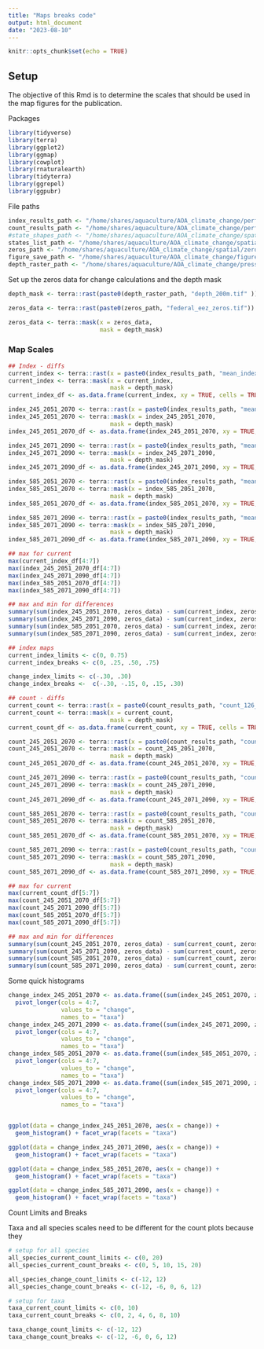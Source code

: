 ```yaml
---
title: "Maps breaks code"
output: html_document
date: "2023-08-10"
---
```


```r
knitr::opts_chunk$set(echo = TRUE)
```

## Setup

The objective of this Rmd is to determine the scales that should be used in the map figures for the publication.

Packages
```r
library(tidyverse)
library(terra)
library(ggplot2)
library(ggmap)
library(cowplot)
library(rnaturalearth)
library(tidyterra)
library(ggrepel)
library(ggpubr)
```

File paths
```r
index_results_path <- "/home/shares/aquaculture/AOA_climate_change/performance_calcs/mean_index/"
count_results_path <- "/home/shares/aquaculture/AOA_climate_change/performance_calcs/counts/"
#state_shapes_path <- "/home/shares/aquaculture/AOA_climate_change/spatial/state_shapes/"
states_list_path <- "/home/shares/aquaculture/AOA_climate_change/spatial/state_waters/"
zeros_path <- "/home/shares/aquaculture/AOA_climate_change/spatial/zeros/rasters/"
figure_save_path <- "/home/shares/aquaculture/AOA_climate_change/figures/maps_for_each_taxa/seaweeds/"
depth_raster_path <- "/home/shares/aquaculture/AOA_climate_change/pressure_prep/"

```


Set up the zeros data for change calculations and the depth mask
```r
depth_mask <- terra::rast(paste0(depth_raster_path, "depth_200m.tif" ))

zeros_data <- terra::rast(paste0(zeros_path, "federal_eez_zeros.tif"))

zeros_data <- terra::mask(x = zeros_data,
                          mask = depth_mask)

```



### Map Scales
```r
## Index - diffs
current_index <- terra::rast(x = paste0(index_results_path, "mean_index_performance_126_2011_2030.tif"))
current_index <- terra::mask(x = current_index,
                             mask = depth_mask)
current_index_df <- as.data.frame(current_index, xy = TRUE, cells = TRUE)

index_245_2051_2070 <- terra::rast(x = paste0(index_results_path, "mean_index_performance_245_2051_2070.tif"))
index_245_2051_2070 <- terra::mask(x = index_245_2051_2070,
                             mask = depth_mask)
index_245_2051_2070_df <- as.data.frame(index_245_2051_2070, xy = TRUE, cells = TRUE)

index_245_2071_2090 <- terra::rast(x = paste0(index_results_path, "mean_index_performance_245_2071_2090.tif"))
index_245_2071_2090 <- terra::mask(x = index_245_2071_2090,
                             mask = depth_mask)
index_245_2071_2090_df <- as.data.frame(index_245_2071_2090, xy = TRUE, cells = TRUE)

index_585_2051_2070 <- terra::rast(x = paste0(index_results_path, "mean_index_performance_585_2051_2070.tif"))
index_585_2051_2070 <- terra::mask(x = index_585_2051_2070,
                             mask = depth_mask)
index_585_2051_2070_df <- as.data.frame(index_585_2051_2070, xy = TRUE, cells = TRUE)

index_585_2071_2090 <- terra::rast(x = paste0(index_results_path, "mean_index_performance_585_2071_2090.tif"))
index_585_2071_2090 <- terra::mask(x = index_585_2071_2090,
                             mask = depth_mask)
index_585_2071_2090_df <- as.data.frame(index_585_2071_2090, xy = TRUE, cells = TRUE)

## max for current
max(current_index_df[4:7])
max(index_245_2051_2070_df[4:7])
max(index_245_2071_2090_df[4:7])
max(index_585_2051_2070_df[4:7])
max(index_585_2071_2090_df[4:7])

## max and min for differences
summary(sum(index_245_2051_2070, zeros_data) - sum(current_index, zeros_data))
summary(sum(index_245_2071_2090, zeros_data) - sum(current_index, zeros_data))
summary(sum(index_585_2051_2070, zeros_data) - sum(current_index, zeros_data))
summary(sum(index_585_2071_2090, zeros_data) - sum(current_index, zeros_data))

```


```r
## index maps
current_index_limits <- c(0, 0.75)
current_index_breaks <- c(0, .25, .50, .75)

change_index_limits <- c(-.30, .30)
change_index_breaks <-  c(-.30, -.15, 0, .15, .30)

```


```r
## count - diffs
current_count <- terra::rast(x = paste0(count_results_path, "count_126_2011_2030.tif"))
current_count <- terra::mask(x = current_count,
                             mask = depth_mask)
current_count_df <- as.data.frame(current_count, xy = TRUE, cells = TRUE)

count_245_2051_2070 <- terra::rast(x = paste0(count_results_path, "count_245_2051_2070.tif"))
count_245_2051_2070 <- terra::mask(x = count_245_2051_2070,
                             mask = depth_mask)
count_245_2051_2070_df <- as.data.frame(count_245_2051_2070, xy = TRUE, cells = TRUE)

count_245_2071_2090 <- terra::rast(x = paste0(count_results_path, "count_245_2071_2090.tif"))
count_245_2071_2090 <- terra::mask(x = count_245_2071_2090,
                             mask = depth_mask)
count_245_2071_2090_df <- as.data.frame(count_245_2071_2090, xy = TRUE, cells = TRUE)

count_585_2051_2070 <- terra::rast(x = paste0(count_results_path, "count_585_2051_2070.tif"))
count_585_2051_2070 <- terra::mask(x = count_585_2051_2070,
                             mask = depth_mask)
count_585_2051_2070_df <- as.data.frame(count_585_2051_2070, xy = TRUE, cells = TRUE)

count_585_2071_2090 <- terra::rast(x = paste0(count_results_path, "count_585_2071_2090.tif"))
count_585_2071_2090 <- terra::mask(x = count_585_2071_2090,
                             mask = depth_mask)
count_585_2071_2090_df <- as.data.frame(count_585_2071_2090, xy = TRUE, cells = TRUE)

## max for current
max(current_count_df[5:7])
max(count_245_2051_2070_df[5:7])
max(count_245_2071_2090_df[5:7])
max(count_585_2051_2070_df[5:7])
max(count_585_2071_2090_df[5:7])

## max and min for differences
summary(sum(count_245_2051_2070, zeros_data) - sum(current_count, zeros_data))
summary(sum(count_245_2071_2090, zeros_data) - sum(current_count, zeros_data))
summary(sum(count_585_2051_2070, zeros_data) - sum(current_count, zeros_data))
summary(sum(count_585_2071_2090, zeros_data) - sum(current_count, zeros_data))

```

Some quick histograms
```r
change_index_245_2051_2070 <- as.data.frame((sum(index_245_2051_2070, zeros_data) - sum(current_index, zeros_data)), xy = TRUE, cells = TRUE) %>% 
  pivot_longer(cols = 4:7,
               values_to = "change",
               names_to = "taxa")
change_index_245_2071_2090 <- as.data.frame((sum(index_245_2071_2090, zeros_data) - sum(current_index, zeros_data)), xy = TRUE, cells = TRUE) %>% 
  pivot_longer(cols = 4:7,
               values_to = "change",
               names_to = "taxa")
change_index_585_2051_2070 <- as.data.frame((sum(index_585_2051_2070, zeros_data) - sum(current_index, zeros_data)), xy = TRUE, cells = TRUE) %>% 
  pivot_longer(cols = 4:7,
               values_to = "change",
               names_to = "taxa")
change_index_585_2071_2090 <- as.data.frame((sum(index_585_2071_2090, zeros_data) - sum(current_index, zeros_data)), xy = TRUE, cells = TRUE) %>% 
  pivot_longer(cols = 4:7,
               values_to = "change",
               names_to = "taxa")


ggplot(data = change_index_245_2051_2070, aes(x = change)) +
  geom_histogram() + facet_wrap(facets = "taxa")

ggplot(data = change_index_245_2071_2090, aes(x = change)) +
  geom_histogram() + facet_wrap(facets = "taxa")

ggplot(data = change_index_585_2051_2070, aes(x = change)) +
  geom_histogram() + facet_wrap(facets = "taxa")

ggplot(data = change_index_585_2071_2090, aes(x = change)) +
  geom_histogram() + facet_wrap(facets = "taxa")
```



Count Limits and Breaks

Taxa and all species scales need to be different for the count plots because they
```r
# setup for all species
all_species_current_count_limits <- c(0, 20)
all_species_current_count_breaks <- c(0, 5, 10, 15, 20)

all_species_change_count_limits <- c(-12, 12)
all_species_change_count_breaks <- c(-12, -6, 0, 6, 12)

# setup for taxa
taxa_current_count_limits <- c(0, 10)
taxa_current_count_breaks <- c(0, 2, 4, 6, 8, 10)

taxa_change_count_limits <- c(-12, 12)
taxa_change_count_breaks <- c(-12, -6, 0, 6, 12)

```
